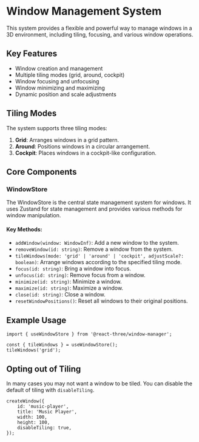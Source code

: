 # Window Management System

This system provides a flexible and powerful way to manage windows in a 3D environment, including tiling, focusing, and various window operations.

## Key Features

- Window creation and management
- Multiple tiling modes (grid, around, cockpit)
- Window focusing and unfocusing
- Window minimizing and maximizing
- Dynamic position and scale adjustments

## Tiling Modes

The system supports three tiling modes:

1. **Grid**: Arranges windows in a grid pattern.
2. **Around**: Positions windows in a circular arrangement.
3. **Cockpit**: Places windows in a cockpit-like configuration.

## Core Components

### WindowStore

The WindowStore is the central state management system for windows. It uses Zustand for state management and provides various methods for window manipulation.

#### Key Methods:

- `addWindow(window: WindowInf)`: Add a new window to the system.
- `removeWindow(id: string)`: Remove a window from the system.
- `tileWindows(mode: 'grid' | 'around' | 'cockpit', adjustScale?: boolean)`: Arrange windows according to the specified tiling mode.
- `focus(id: string)`: Bring a window into focus.
- `unfocus(id: string)`: Remove focus from a window.
- `minimize(id: string)`: Minimize a window.
- `maximize(id: string)`: Maximize a window.
- `close(id: string)`: Close a window.
- `resetWindowPositions()`: Reset all windows to their original positions.

## Example Usage 

```tsx
import { useWindowStore } from '@react-three/window-manager';

const { tileWindows } = useWindowStore();
tileWindows('grid');
```

## Opting out of Tiling 

In many cases you may not want a window to be tiled. You can disable the default of tiling with `disableTiling`.

```tsx
createWindow({
    id: 'music-player',
    title: 'Music Player',
    width: 100,
    height: 100,
    disableTiling: true,
});
```
